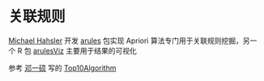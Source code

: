 # 关联规则 {#chap:association-rule-mining}

[Michael Hahsler](https://michael.hahsler.net/) 开发 [arules](https://github.com/mhahsler/arules) 包实现 Apriori 算法专门用于关联规则挖掘，另一个 R 包 [arulesViz](https://github.com/mhahsler/arulesViz) 主要用于结果的可视化

参考 [邓一硕](https://github.com/dengyishuo) 写的 [Top10Algorithm](https://github.com/dengyishuo/Top10Algorithm)
